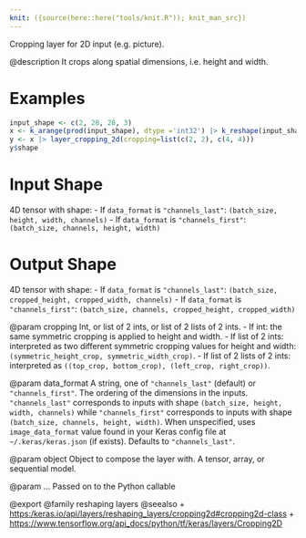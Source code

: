 ```yaml
---
knit: ({source(here::here("tools/knit.R")); knit_man_src})
---
```

Cropping layer for 2D input (e.g. picture).

@description
It crops along spatial dimensions, i.e. height and width.

# Examples
```r
input_shape <- c(2, 28, 28, 3)
x <- k_arange(prod(input_shape), dtype ='int32') |> k_reshape(input_shape)
y <- x |> layer_cropping_2d(cropping=list(c(2, 2), c(4, 4)))
y$shape
```

# Input Shape
4D tensor with shape:
- If `data_format` is `"channels_last"`:
  `(batch_size, height, width, channels)`
- If `data_format` is `"channels_first"`:
  `(batch_size, channels, height, width)`

# Output Shape
4D tensor with shape:
- If `data_format` is `"channels_last"`:
  `(batch_size, cropped_height, cropped_width, channels)`
- If `data_format` is `"channels_first"`:
  `(batch_size, channels, cropped_height, cropped_width)`

@param cropping
Int, or list of 2 ints, or list of 2 lists of 2 ints.
- If int: the same symmetric cropping is applied to height and
  width.
- If list of 2 ints: interpreted as two different symmetric
  cropping values for height and width:
  `(symmetric_height_crop, symmetric_width_crop)`.
- If list of 2 lists of 2 ints: interpreted as
  `((top_crop, bottom_crop), (left_crop, right_crop))`.

@param data_format
A string, one of `"channels_last"` (default) or
`"channels_first"`. The ordering of the dimensions in the inputs.
`"channels_last"` corresponds to inputs with shape
`(batch_size, height, width, channels)` while `"channels_first"`
corresponds to inputs with shape
`(batch_size, channels, height, width)`.
When unspecified, uses `image_data_format` value found in your Keras
config file at `~/.keras/keras.json` (if exists). Defaults to
`"channels_last"`.

@param object
Object to compose the layer with. A tensor, array, or sequential model.

@param ...
Passed on to the Python callable

@export
@family reshaping layers
@seealso
+ <https:/keras.io/api/layers/reshaping_layers/cropping2d#cropping2d-class>
+ <https://www.tensorflow.org/api_docs/python/tf/keras/layers/Cropping2D>
